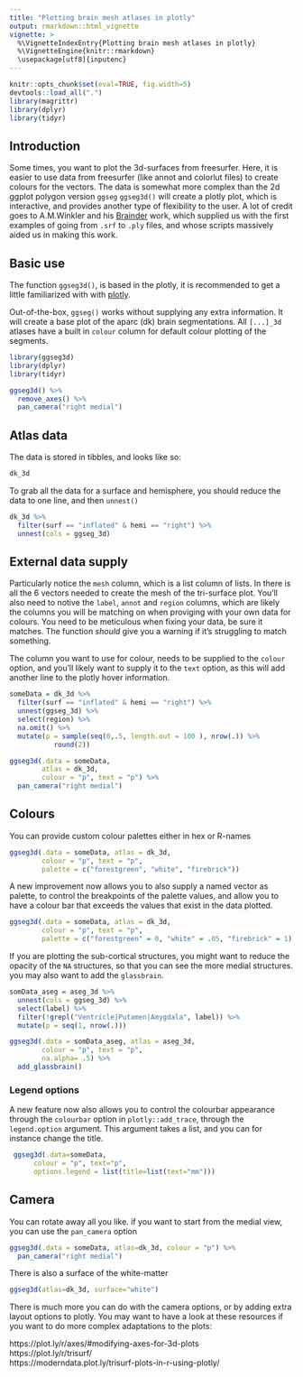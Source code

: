```yaml
---
title: "Plotting brain mesh atlases in plotly"
output: rmarkdown::html_vignette
vignette: >
  %\VignetteIndexEntry{Plotting brain mesh atlases in plotly}
  %\VignetteEngine{knitr::rmarkdown}
  \usepackage[utf8]{inputenc}
---
```

  
```r
knitr::opts_chunk$set(eval=TRUE, fig.width=5)
devtools::load_all(".")
library(magrittr)
library(dplyr)
library(tidyr)
```

## Introduction
Some times, you want to plot the 3d-surfaces from freesurfer. Here, it is easier to use data from freesurfer (like annot and colorlut files) to create colours for the vectors. 
The data is somewhat more complex than the 2d ggplot polygon version `ggseg`
`ggseg3d()` will create a plotly plot, which is interactive, and provides another type of flexibility to the user. 
A lot of credit goes to A.M.Winkler and his [Brainder](https://brainder.org/) work, which supplied us with the first examples of going from `.srf` to `.ply` files, and whose scripts massively aided us in making this work.

## Basic use
The function `ggseg3d()`, is based in the plotly, it is recommended to get a little familiarized with with [plotly](https://plotly-book.cpsievert.me/). 

Out-of-the-box, `ggseg()` works without supplying any extra information. 
It will create a base plot of the aparc (dk) brain segmentations.
All `[...]_3d` atlases have a built in `colour` column for default colour plotting of the segments.

```r
library(ggseg3d)
library(dplyr)
library(tidyr)
```
```r
ggseg3d() %>% 
  remove_axes() %>% 
  pan_camera("right medial")
```


## Atlas data
The data is stored in tibbles, and looks like so:
```r
dk_3d
```

To grab all the data for a surface and hemisphere, you should reduce the data to one line, and then `unnest()`
```r
dk_3d %>% 
  filter(surf == "inflated" & hemi == "right") %>% 
  unnest(cols = ggseg_3d)
```

## External data supply
Particularly notice the `mesh` column, which is a list column of lists. In there is all the 6 vectors needed to create the mesh of the tri-surface plot. 
You'll also need to notive the `label`, `annot` and `region` columns, which are likely the columns you will be matching on when proviging with your own data for colours. 
You need to be meticulous when fixing your data, be sure it matches.
The function _should_ give you a warning if it's struggling to match something. 

The column you want to use for colour, needs to be supplied to the `colour` option, and you'll likely want to supply it to the `text` option, as this will add another line to the plotly hover information.

```r
someData = dk_3d %>% 
  filter(surf == "inflated" & hemi == "right") %>% 
  unnest(ggseg_3d) %>% 
  select(region) %>% 
  na.omit() %>% 
  mutate(p = sample(seq(0,.5, length.out = 100 ), nrow(.)) %>% 
           round(2)) 

ggseg3d(.data = someData, 
        atlas = dk_3d,
        colour = "p", text = "p") %>% 
  pan_camera("right medial")
```

## Colours
<!-- You can also change the palette. Choose from ALL the paletteer palettes, just use their name. -->
<!-- ```{r,fig.width=5} -->
<!--   ggseg3d(.data = someData, atlas = dk_3d, colour = "p", text = "p", palette = "berlin") -->
<!--   ggseg3d(.data = someData, atlas = dk_3d, colour = "p", text = "p", palette = "RdBu") -->
<!--   ggseg3d(.data = someData, atlas = dk_3d, colour = "p", text = "p", palette = "GrandBudapest1") -->
<!-- ``` -->

You can provide custom colour palettes either in hex or R-names
```r
ggseg3d(.data = someData, atlas = dk_3d, 
        colour = "p", text = "p", 
        palette = c("forestgreen", "white", "firebrick"))
```

A new improvement now allows you to also supply a named vector as palette, to control the breakpoints of the palette values, and allow you to have a colour bar that exceeds the values that exist in the data plotted.
```r
ggseg3d(.data = someData, atlas = dk_3d, 
        colour = "p", text = "p", 
        palette = c("forestgreen" = 0, "white" = .05, "firebrick" = 1))
```

If you are plotting the sub-cortical structures, you might want to reduce the opacity of the `NA` structures, so that you can see the more medial structures. you may also want to add the `glassbrain`.
```r
somData_aseg = aseg_3d %>% 
  unnest(cols = ggseg_3d) %>% 
  select(label) %>% 
  filter(!grepl("Ventricle|Putamen|Amygdala", label)) %>% 
  mutate(p = seq(1, nrow(.))) 

ggseg3d(.data = somData_aseg, atlas = aseg_3d, 
        colour = "p", text = "p", 
        na.alpha= .5) %>% 
  add_glassbrain()
```

### Legend options
A new feature now also allows you to control the colourbar appearance through the `colourbar` option in `plotly::add_trace`, through the `legend.option` argument. 
This argument takes a list, and you can for instance change the title. 


```r
 ggseg3d(.data=someData,
      colour = "p", text="p", 
      options.legend = list(title=list(text="mm")))
```


## Camera
You can rotate away all you like. if you want to start from the medial view, you can use the `pan_camera` option
```r
ggseg3d(.data = someData, atlas=dk_3d, colour = "p") %>% 
  pan_camera("right medial")
```

There is also a surface of the white-matter
```r
ggseg3d(atlas=dk_3d, surface="white")
```

There is much more you can do with the camera options, or by adding extra layout options to plotly. 
You may want to have a look at these resources if you want to do more complex adaptations to the plots:

https://plot.ly/r/axes/#modifying-axes-for-3d-plots  
https://plot.ly/r/trisurf/  
https://moderndata.plot.ly/trisurf-plots-in-r-using-plotly/




